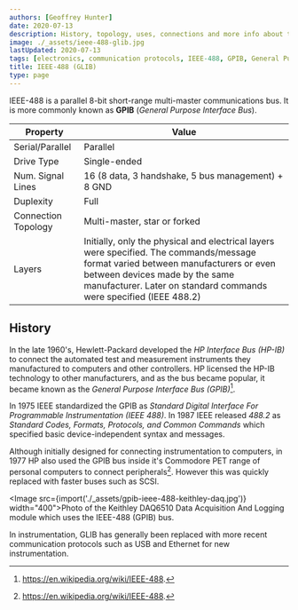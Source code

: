 ```yaml
---
authors: [Geoffrey Hunter]
date: 2020-07-13
description: History, topology, uses, connections and more info about the IEEE-488 (GPIB) communication bus.
image: ./_assets/ieee-488-glib.jpg
lastUpdated: 2020-07-13
tags: [electronics, communication protocols, IEEE-488, GPIB, General Purpose Interface Bus, parallel, multi-master, Hewlett-Packard, HP, HP-IB, Hewlett-Packard Interface Bus]
title: IEEE-488 (GLIB)
type: page
---
```


IEEE-488 is a parallel 8-bit short-range multi-master communications bus. It is more commonly known as **GPIB** (_General Purpose Interface Bus_).

<table>
  <thead>
    <tr>
      <th>Property</th>
      <th>Value</th>
    </tr>
  </thead>
  <tbody>
    <tr>
      <td>Serial/Parallel</td>
      <td>Parallel</td>
    </tr>
    <tr>
      <td>Drive Type</td>
      <td>Single-ended</td>
    </tr>
    <tr>
      <td>Num. Signal Lines</td>
      <td>16 (8 data, 3 handshake, 5 bus management) + 8 GND</td>
    </tr>
    <tr>
      <td>Duplexity</td>
      <td>Full</td>
    </tr>
    <tr>
      <td>Connection Topology</td>
      <td>Multi-master, star or forked</td>
    </tr>
    <tr>
      <td>Layers</td>
      <td>Initially, only the physical and electrical layers were specified. The commands/message format varied between manufacturers or even between devices made by the same manufacturer. Later on standard commands were specified (IEEE 488.2)</td>
    </tr>
  </tbody>
</table>

## History

In the late 1960's, Hewlett-Packard developed the _HP Interface Bus (HP-IB)_ to connect the automated test and measurement instruments they manufactured to computers and other controllers. HP licensed the HP-IB technology to other manufacturers, and as the bus became popular, it became known as the _General Purpose Interface Bus (GPIB)_[^wikipedia-ieee-488].

In 1975 IEEE standardized the GPIB as _Standard Digital Interface For Programmable Instrumentation (IEEE 488)_. In 1987 IEEE released _488.2_ as _Standard Codes, Formats, Protocols, and Common Commands_ which specified basic device-independent syntax and messages. 

Although initially designed for connecting instrumentation to computers, in 1977 HP also used the GPIB bus inside it's Commodore PET range of personal computers to connect peripherals[^wikipedia-ieee-488]. However this was quickly replaced with faster buses such as SCSI.

<Image src={import('./_assets/gpib-ieee-488-keithley-daq.jpg')} width="400">Photo of the Keithley DAQ6510 Data Acquisition And Logging module which uses the IEEE-488 (GPIB) bus.</Image>

In instrumentation, GLIB has generally been replaced with more recent communication protocols such as USB and Ethernet for new instrumentation.

[^wikipedia-ieee-488]: https://en.wikipedia.org/wiki/IEEE-488.